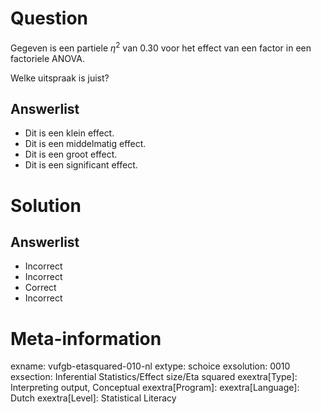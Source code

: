 Question
========

Gegeven is een partiele $\eta^{2}$ van 0.30 voor het effect van een factor in een factoriele ANOVA. 

Welke uitspraak is juist?
  
Answerlist
----------
* Dit is een klein effect.
* Dit is een middelmatig effect.
* Dit is een groot effect.
* Dit is een significant effect.

Solution
========

Answerlist
----------
* Incorrect
* Incorrect
* Correct
* Incorrect

Meta-information
================
exname: vufgb-etasquared-010-nl
extype: schoice
exsolution: 0010
exsection: Inferential Statistics/Effect size/Eta squared
exextra[Type]: Interpreting output, Conceptual
exextra[Program]: 
exextra[Language]: Dutch
exextra[Level]: Statistical Literacy
